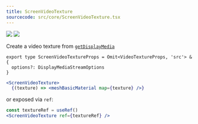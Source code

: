 ```yaml
---
title: ScreenVideoTexture
sourcecode: src/core/ScreenVideoTexture.tsx
---
```


[![](https://img.shields.io/badge/-storybook-%23ff69b4)](https://drei.pmnd.rs/?path=/story/misc-screenvideotexture) ![](https://img.shields.io/badge/-suspense-brightgreen)

<Intro>Create a video texture from [`getDisplayMedia`](https://developer.mozilla.org/en-US/docs/Web/API/MediaDevices/getDisplayMedia)</Intro>

```tsx
export type ScreenVideoTextureProps = Omit<VideoTextureProps, 'src'> & {
  options?: DisplayMediaStreamOptions
}
```

```jsx
<ScreenVideoTexture>
  {(texture) => <meshBasicMaterial map={texture} />}
```

or exposed via `ref`:

```jsx
const textureRef = useRef()
<ScreenVideoTexture ref={textureRef} />
```